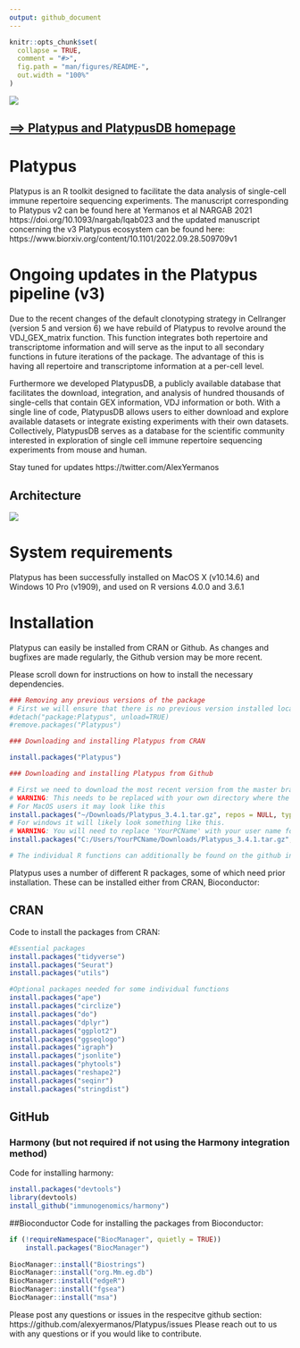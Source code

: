 ```yaml
---
output: github_document
---
```


<!-- README.md is generated from README.Rmd. Please edit that file -->

```r
knitr::opts_chunk$set(
  collapse = TRUE,
  comment = "#>",
  fig.path = "man/figures/README-",
  out.width = "100%"
)
```

![](https://repository-images.githubusercontent.com/297313954/10e0a180-713e-11eb-9a23-ef93a9d86e8b)

## [==> Platypus and PlatypusDB homepage](https://alexyermanos.github.io/Platypus/index.html "Platypus and PlatypusDB homepage")

# Platypus

Platypus is an R toolkit designed to facilitate the data analysis of single-cell immune repertoire sequencing experiments. The manuscript corresponding to Platypus v2 can be found here at Yermanos et al NARGAB 2021 https://doi.org/10.1093/nargab/lqab023 and the updated manuscript concerning the v3 Platypus ecosystem can be found here: https://www.biorxiv.org/content/10.1101/2022.09.28.509709v1 

# Ongoing updates in the Platypus pipeline (v3)
Due to the recent changes of the default clonotyping strategy in Cellranger (version 5 and version 6) we have rebuild of Platypus to revolve around the VDJ_GEX_matrix function. This function integrates both repertoire and transcriptome information and will serve as the input to all secondary functions in  future iterations of the package. The advantage of this is having all repertoire and transcriptome information at a per-cell level. 

Furthermore we developed PlatypusDB, a publicly available database that facilitates the download, integration, and analysis of hundred thousands of single-cells that contain GEX information, VDJ information or both. With a single line of code, PlatypusDB allows users to either download and explore available datasets or integrate existing experiments with their own datasets. Collectively, PlatypusDB serves as a database for the scientific community interested in exploration of single cell immune repertoire sequencing experiments from mouse and human.

Stay tuned for updates https://twitter.com/AlexYermanos

## Architecture
![](https://github.com/PlatypusDB/PlatypusDB_admin/blob/main/docs/images/PlatypusV3_abstract.png)

# System requirements

Platypus has been successfully installed on MacOS X (v10.14.6) and Windows 10 Pro (v1909), and used on R versions 4.0.0 and 3.6.1

# Installation

Platypus can easily be installed from CRAN or Github. As changes and bugfixes are made regularly, the Github version may be more recent.

Please scroll down for instructions on how to install the necessary dependencies. 

```r

### Removing any previous versions of the package
# First we will ensure that there is no previous version installed locally
#detach("package:Platypus", unload=TRUE)
#remove.packages("Platypus")

### Downloading and installing Platypus from CRAN

install.packages("Platypus")

### Downloading and installing Platypus from Github

# First we need to download the most recent version from the master branch at https://github.com/alexyermanos/Platypus we can install the package using the following command. 
# WARNING: This needs to be replaced with your own directory where the downloaded package is found
# For MacOS users it may look like this
install.packages("~/Downloads/Platypus_3.4.1.tar.gz", repos = NULL, type="source")
# For windows it will likely look something like this. 
# WARNING: You will need to replace 'YourPCName' with your user name for the windows account in the directory. 
install.packages("C:/Users/YourPCName/Downloads/Platypus_3.4.1.tar.gz", repos = NULL, type="source")

# The individual R functions can additionally be found on the github in the Functions branch. Within this branch, there is a folder "R" which contains the individual functions. This can similarly be downloaded and loaded into the R environment incase not all functions are desired. Similarly, these functions are actively updated and may include more features than the in current CRAN version. 

```

Platypus uses a number of different R packages, some of which need prior installation. These can be installed either from CRAN, Bioconductor:

## CRAN
Code to install the packages from CRAN:
```r

#Essential packages
install.packages("tidyverse")
install.packages("Seurat")
install.packages("utils")

#Optional packages needed for some individual functions
install.packages("ape")
install.packages("circlize")
install.packages("do")
install.packages("dplyr")
install.packages("ggplot2")
install.packages("ggseqlogo")
install.packages("igraph")
install.packages("jsonlite")
install.packages("phytools")
install.packages("reshape2")
install.packages("seqinr")
install.packages("stringdist")

```

## GitHub

### Harmony (but not required if not using the Harmony integration method)
Code for installing harmony:
```r
install.packages("devtools")
library(devtools)
install_github("immunogenomics/harmony")
```

##Bioconductor
Code for installing the packages from Bioconductor:
```r
if (!requireNamespace("BiocManager", quietly = TRUE))
    install.packages("BiocManager")
    
BiocManager::install("Biostrings")
BiocManager::install("org.Mm.eg.db")
BiocManager::install("edgeR")
BiocManager::install("fgsea")
BiocManager::install("msa")
```

Please post any questions or issues in the respecitve github section: https://github.com/alexyermanos/Platypus/issues 
Please reach out to us with any questions or if you would like to contribute.
